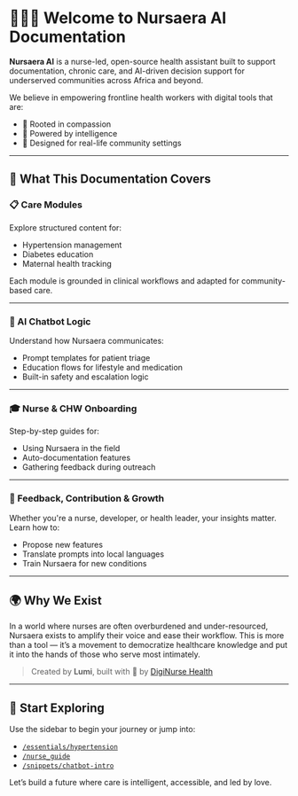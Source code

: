 # 👩🏽‍⚕️ Welcome to Nursaera AI Documentation

**Nursaera AI** is a nurse-led, open-source health assistant built to support documentation, chronic care, and AI-driven decision support for underserved communities across Africa and beyond.

We believe in empowering frontline health workers with digital tools that are:
- 🌿 Rooted in compassion
- 🧠 Powered by intelligence
- 🪷 Designed for real-life community settings

---

## 🧭 What This Documentation Covers

### 📋 Care Modules
Explore structured content for:
- Hypertension management
- Diabetes education
- Maternal health tracking

Each module is grounded in clinical workflows and adapted for community-based care.

---

### 🤖 AI Chatbot Logic
Understand how Nursaera communicates:
- Prompt templates for patient triage
- Education flows for lifestyle and medication
- Built-in safety and escalation logic

---

### 🎓 Nurse & CHW Onboarding
Step-by-step guides for:
- Using Nursaera in the field
- Auto-documentation features
- Gathering feedback during outreach

---

### 💬 Feedback, Contribution & Growth
Whether you're a nurse, developer, or health leader, your insights matter.  
Learn how to:
- Propose new features
- Translate prompts into local languages
- Train Nursaera for new conditions

---

## 🌍 Why We Exist

In a world where nurses are often overburdened and under-resourced, Nursaera exists to amplify their voice and ease their workflow. This is more than a tool — it’s a movement to democratize healthcare knowledge and put it into the hands of those who serve most intimately.

> Created by **Lumi**, built with 💛 by [DigiNurse Health](https://diginursehealth.medium.com)

---

## 🔗 Start Exploring
Use the sidebar to begin your journey or jump into:
- [`/essentials/hypertension`](./essentials/hypertension)
- [`/nurse_guide`](./nurse_guide)
- [`/snippets/chatbot-intro`](./snippets/chatbot-intro)

Let’s build a future where care is intelligent, accessible, and led by love.

   
    

